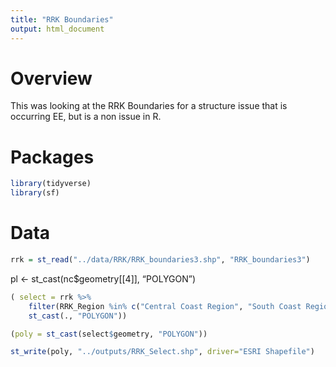 ```yaml
---
title: "RRK Boundaries"
output: html_document
---
```


# Overview
This was looking at the RRK Boundaries for a structure issue that is occurring EE, but is a non issue in R.

# Packages
```r
library(tidyverse)
library(sf)
```

# Data
```r
rrk = st_read("../data/RRK/RRK_boundaries3.shp", "RRK_boundaries3")
```
pl <- st_cast(nc$geometry[[4]], "POLYGON")
```r
( select = rrk %>% 
    filter(RRK_Region %in% c("Central Coast Region", "South Coast Region", "Sierra Nevada Region", "North Coast Region")) %>%
    st_cast(., "POLYGON"))
```

```r
(poly = st_cast(select$geometry, "POLYGON"))
```

```r
st_write(poly, "../outputs/RRK_Select.shp", driver="ESRI Shapefile")
```